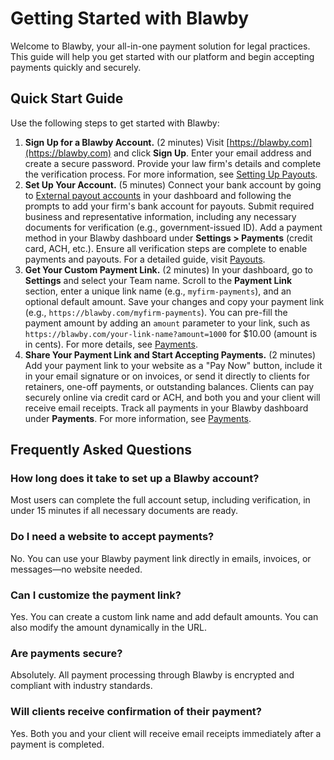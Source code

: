 # Getting Started with Blawby

Welcome to Blawby, your all-in-one payment solution for legal practices. This guide will help you get started with our platform and begin accepting payments quickly and securely.

## Quick Start Guide

Use the following steps to get started with Blawby:

1. **Sign Up for a Blawby Account.** (2 minutes) Visit [https://blawby.com](https://blawby.com) and click **Sign Up**. Enter your email address and create a secure password. Provide your law firm's details and complete the verification process. For more information, see [Setting Up Payouts](/payouts).
2. **Set Up Your Account.** (5 minutes) Connect your bank account by going to [External payout accounts](https://blawby.com/settings/payouts) in your dashboard and following the prompts to add your firm's bank account for payouts. Submit required business and representative information, including any necessary documents for verification (e.g., government-issued ID). Add a payment method in your Blawby dashboard under **Settings > Payments** (credit card, ACH, etc.). Ensure all verification steps are complete to enable payments and payouts. For a detailed guide, visit [Payouts](/payouts).
3. **Get Your Custom Payment Link.** (2 minutes) In your dashboard, go to **Settings** and select your Team name. Scroll to the **Payment Link** section, enter a unique link name (e.g., `myfirm-payments`), and an optional default amount. Save your changes and copy your payment link (e.g., `https://blawby.com/myfirm-payments`). You can pre-fill the payment amount by adding an `amount` parameter to your link, such as `https://blawby.com/your-link-name?amount=1000` for $10.00 (amount is in cents). For more details, see [Payments](/payments).
4. **Share Your Payment Link and Start Accepting Payments.** (2 minutes) Add your payment link to your website as a "Pay Now" button, include it in your email signature or on invoices, or send it directly to clients for retainers, one-off payments, or outstanding balances. Clients can pay securely online via credit card or ACH, and both you and your client will receive email receipts. Track all payments in your Blawby dashboard under **Payments**. For more information, see [Payments](/payments).

## Frequently Asked Questions

### How long does it take to set up a Blawby account?

Most users can complete the full account setup, including verification, in under 15 minutes if all necessary documents are ready.

### Do I need a website to accept payments?

No. You can use your Blawby payment link directly in emails, invoices, or messages—no website needed.

### Can I customize the payment link?

Yes. You can create a custom link name and add default amounts. You can also modify the amount dynamically in the URL.

### Are payments secure?

Absolutely. All payment processing through Blawby is encrypted and compliant with industry standards.

### Will clients receive confirmation of their payment?

Yes. Both you and your client will receive email receipts immediately after a payment is completed.
